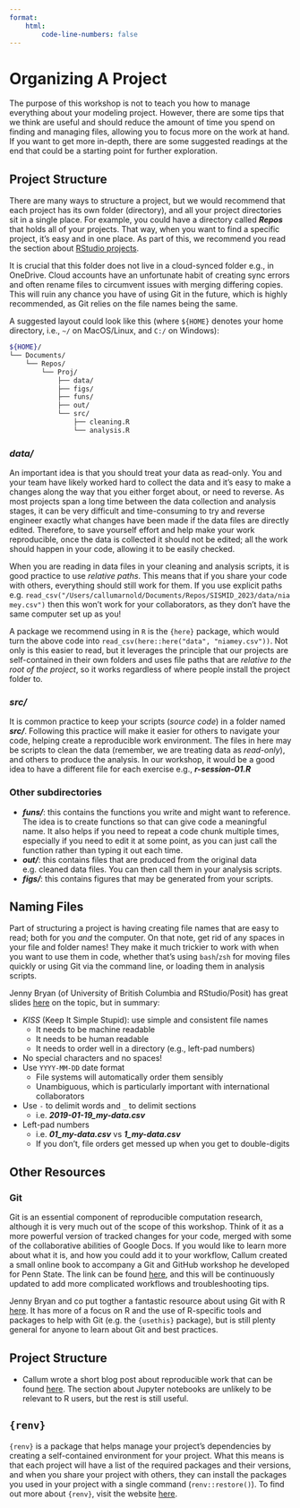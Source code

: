 ```yaml
---
format:
    html:
        code-line-numbers: false
---
```


# Organizing A Project {.unnumbered}

The purpose of this workshop is not to teach you how to manage everything about your modeling project.
However, there are some tips that we think are useful and should reduce the amount of time you spend on finding and managing files, allowing you to focus more on the work at hand.
If you want to get more in-depth, there are some suggested readings at the end that could be a starting point for further exploration.

## Project Structure

There are many ways to structure a project, but we would recommend that each project has its own folder (directory), and all your project directories sit in a single place.
For example, you could have a directory called ***Repos*** that holds all of your projects.
That way, when you want to find a specific project, it's easy and in one place.
As part of this, we recommend you read the section about [RStudio projects](just-enough-rstudio.qmd#rstudio-projects).

::: {.callout-important}
It is crucial that this folder does not live in a cloud-synced folder e.g., in OneDrive.
Cloud accounts have an unfortunate habit of creating sync errors and often rename files to circumvent issues with merging differing copies.
This will ruin any chance you have of using Git in the future, which is highly recommended, as Git relies on the file names being the same.
:::

A suggested layout could look like this (where `${HOME}` denotes your home directory, i.e., `~/` on MacOS/Linux, and `C:/` on Windows):

```bash
${HOME}/
└── Documents/
    └── Repos/
        └── Proj/
            ├── data/
            ├── figs/
            ├── funs/
            ├── out/
            └── src/
                ├── cleaning.R
                └── analysis.R
```

### ***data/***

An important idea is that you should treat your data as read-only.
You and your team have likely worked hard to collect the data and it’s easy to make a changes along the way that you either forget about, or need to reverse.
As most projects span a long time between the data collection and analysis stages, it can be very difficult and time-consuming to try and reverse engineer exactly what changes have been made if the data files are directly edited.
Therefore, to save yourself effort and help make your work reproducible, once the data is collected it should not be edited; all the work should happen in your code, allowing it to be easily checked.

<a id="here-package"/>

::: {.callout-tip}
When you are reading in data files in your cleaning and analysis scripts, it is good practice to use *relative paths*.
This means that if you share your code with others, everything should still work for them.
If you use explicit paths e.g. `read_csv("/Users/callumarnold/Documents/Repos/SISMID_2023/data/niamey.csv")` then this won't work for your collaborators, as they don't have the same computer set up as you!

A package we recommend using in `R` is the `{here}` package, which would turn the above code into `read_csv(here::here("data", "niamey.csv"))`.
Not only is this easier to read, but it leverages the principle that our projects are self-contained in their own folders and uses file paths that are *relative to the root of the project*, so it works regardless of where people install the project folder to.
:::

### ***src/***

It is common practice to keep your scripts (*source code*) in a folder named ***src/***.
Following this practice will make it easier for others to navigate your code, helping create a reproducible work environment.
The files in here may be scripts to clean the data (remember, we are treating data as *read-only*), and others to produce the analysis.
In our workshop, it would be a good idea to have a different file for each exercise e.g., ***r-session-01.R***

### Other subdirectories

- ***funs/***: this contains the functions you write and might want to reference.
The idea is to create functions so that can give code a meaningful name.
It also helps if you need to repeat a code chunk multiple times, especially if you need to edit it at some point, as you can just call the function rather than typing it out each time.
- ***out/***: this contains files that are produced from the original data e.g. cleaned data files.
You can then call them in your analysis scripts.
- ***figs/***: this contains figures that may be generated from your scripts.

## Naming Files

Part of structuring a project is having creating file names that are easy to read; both for you *and* the computer.
On that note, get rid of any spaces in your file and folder names!
They make it much trickier to work with when you want to use them in code, whether that's using `bash`/`zsh` for moving files quickly or using Git via the command line, or loading them in analysis scripts.

Jenny Bryan (of University of British Columbia and RStudio/Posit) has great slides [here](https://speakerdeck.com/jennybc/how-to-name-files) on the topic, but in summary:

- *KISS* (Keep It Simple Stupid): use simple and consistent file names
    - It needs to be machine readable
    - It needs to be human readable
    - It needs to order well in a directory (e.g., left-pad numbers)
- No special characters and no spaces!
- Use `YYYY-MM-DD` date format
    - File systems will automatically order them sensibly
    - Unambiguous, which is particularly important with international collaborators 
- Use `-` to delimit words and `_` to delimit sections
    - i.e. ***2019-01-19_my-data.csv***
- Left-pad numbers
    - i.e. ***01_my-data.csv*** vs ***1_my-data.csv***
    - If you don’t, file orders get messed up when you get to double-digits

## Other Resources
### Git

Git is an essential component of reproducible computation research, although it is very much out of the scope of this workshop.
Think of it as a more powerful version of tracked changes for your code, merged with some of the collaborative abilities of Google Docs.
If you would like to learn more about what it is, and how you could add it to your workflow, Callum created a small online book to accompany a Git and GitHub workshop he developed for Penn State.
The link can be found [here](https://psu-git.callumarnold.com/), and this will be continuously updated to add more complicated workflows and troubleshooting tips.

Jenny Bryan and co put togther a fantastic resource about using Git with R [here](https://happygitwithr.com/).
It has more of a focus on R and the use of R-specific tools and packages to help with Git (e.g. the `{usethis}` package), but is still plenty general for anyone to learn about Git and best practices.

## Project Structure

- Callum wrote a short blog post about reproducible work that can be found [here](https://callumarnold.com/posts/2019-08-15-an-introduction-to-reproducible-research/repro-research#structuring-a-project).
The section about Jupyter notebooks are unlikely to be relevant to R users, but the rest is still useful.

## `{renv}`

`{renv}` is a package that helps manage your project's dependencies by creating a self-contained environment for your project.
What this means is that each project will have a list of the required packages and their versions, and when you share your project with others, they can install the packages you used in your project with a single command (`renv::restore()`).
To find out more about `{renv}`, visit the website [here](https://rstudio.github.io/renv/).
